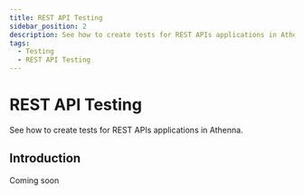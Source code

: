 ```yaml
---
title: REST API Testing
sidebar_position: 2
description: See how to create tests for REST APIs applications in Athenna.
tags:
  - Testing
  - REST API Testing
---
```


# REST API Testing

See how to create tests for REST APIs applications in Athenna.

## Introduction

Coming soon
